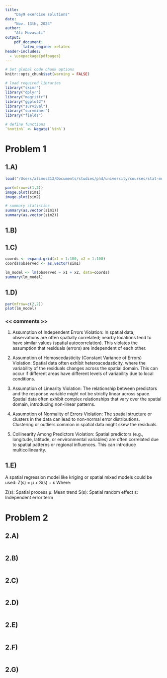 ```yaml
---
title:  
    "Day9 exercise solutions"
date: 
    "Nov. 13th, 2024"
author:  
    "Ali Movasati"  
output:  
    pdf_document:
        latex_engine: xelatex
header-includes:
  - \usepackage{pdfpages}
---
```





```r

# Set global code chunk options
knitr::opts_chunk$set(warning = FALSE)

```


```r


# load required libraries
library("skimr")
library("dplyr")
library("magrittr")
library("ggplot2")
library("survival")
library("survminer")
library("fields")

# define functions
`%notin%` <- Negate(`%in%`)


```

# Problem 1

## 1.A)

```r

load("/Users/alimos313/Documents/studies/phd/university/courses/stat-modelling/StatModelEx/day11/data/spatialSim.RData")

par(mfrow=c(1,2))
image.plot(sim1)
image.plot(sim2)

# summary statistics
summary(as.vector(sim1))
summary(as.vector(sim2))

```

## 1.B)

\includepdf[pages=-]{/Users/alimos313/Documents/studies/phd/university/courses/stat-modelling/StatModelEx/day11/sketch.pdf}

## 1.C)

```r


coords <- expand.grid(x1 = 1:100, x2 = 1:100)
coords$observed <- as.vector(sim1)

lm_model <- lm(observed ~ x1 + x2, data=coords)
summary(lm_model)


```



## 1.D)

```r
par(mfrow=c(2,2))
plot(lm_model)

```

### << comments >>

1. Assumption of Independent Errors
Violation: In spatial data, observations are often spatially correlated; nearby locations tend to have similar values 
(spatial autocorrelation). This violates the assumption that residuals (errors) are independent of each other.

2. Assumption of Homoscedasticity (Constant Variance of Errors)
Violation: Spatial data often exhibit heteroscedasticity, where the variability of the residuals changes across 
the spatial domain. This can occur if different areas have different levels of variability due to local conditions.

3. Assumption of Linearity
Violation: The relationship between predictors and the response variable might not be strictly linear across space. 
Spatial data often exhibit complex relationships that vary over the spatial domain, introducing non-linear patterns.

4. Assumption of Normality of Errors
Violation: The spatial structure or clusters in the data can lead to non-normal error distributions. 
Clustering or outliers common in spatial data might skew the residuals.

5. Collinearity Among Predictors
Violation: Spatial predictors (e.g., longitude, latitude, or environmental variables) are often correlated 
due to spatial patterns or regional influences. This can introduce multicollinearity.

## 1.E)


A spatial regression model like kriging or spatial mixed models could be used:
Z(s) = μ + S(s) + ε
Where:

Z(s): Spatial process
μ: Mean trend
S(s): Spatial random effect
ε: Independent error term

# Problem 2

## 2.A)

```r


```


## 2.B)

```r


```


## 2.C)

```r


```


## 2.D)

```r


```


## 2.E)

```r


```


## 2.F)

```r


```


## 2.G)

```r


```

